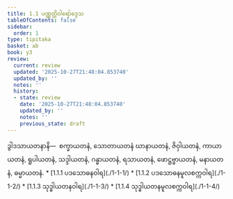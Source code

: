 ```yaml
---
title: 1.1 ပဏ္ဏတ္တိဝါရော်ဒ္ဒေသ
tableOfContents: false
sidebar:
  order: 1
type: tipitaka
basket: ab
book: y3
review:
  current: review
  updated: '2025-10-27T21:48:04.853740'
  updated_by: ''
  notes: ''
  history:
  - state: review
    date: '2025-10-27T21:48:04.853740'
    updated_by: ''
    notes: ''
    previous_state: draft
---
```



<ReviewStatus review={frontmatter.review} showDetails={true} />

<HypothesisAnnotation frontmatter={frontmatter} />

<DynamicBreadcrumb />

<Division number="1" book="y3" e="ch" v="33" p="71">

<Paragraph number="2" book="y3">
ဒွါဒသာယတနာနိ—  စက္ခာယတနံ, သောတာယတနံ ဃာနာယတနံ, ဇိဝှါယတနံ, ကာယာယတနံ, ရူပါယတနံ, သဒ္ဒါယတနံ, ဂန္ဓာယတနံ, ရသာယတနံ, ဖောဋ္ဌဗ္ဗာယတနံ, မနာယတနံ, ဓမ္မာယတနံ.

</Paragraph>
</Division>

<TableOfContents book="y3" section="1.1">
* [1.1.1 ပဒသောဓနဝါရ](./1-1-1/)
* [1.1.2 ပဒသောဓနမူလစက္ကဝါရ](./1-1-2/)
* [1.1.3 သုဒ္ဓါယတနဝါရ](./1-1-3/)
* [1.1.4 သုဒ္ဓါယတနမူလစက္ကဝါရ](./1-1-4/)
</TableOfContents>
